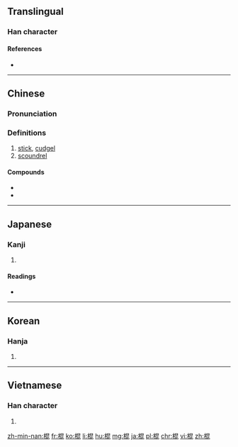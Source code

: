 ==Translingual==

===Han character===
{{Han char|rn=75|rad=木|as=08|sn=12|four=4691<sub>1</sub>|canj=木日心心 (DAPP)|ids=⿰[[木]][[昆]]}}

====References====
* {{Han ref|kx=0532.050|dkj=14924|dj=0920.130|hdz=21232.030|uh=68CD|ud=26829|bh=B4D2|bd=46290}}

----

==Chinese==
{{zh-forms}}

===Pronunciation===
{{zh-pron
|m=gùn
|c=gwan3
|h=pfs=kun
|mn=kùn
|mc=y
|oc=y
|ma=
|cat=n
}}

===Definitions===
{{zh-hanzi}}

# [[stick]], [[cudgel]]
# [[scoundrel]]

====Compounds====
* {{zh-l|枴棍|tr=guǎigùn}}
* {{zh-l|搞屎棍}}

----

==Japanese==

===Kanji===
{{ja-kanji|grade=|rs=木08}}

# {{defn|lang=ja|sort=木08}}

====Readings====
* {{ja-readings|goon=[[ごん]] (gon), [[こん]] (kon)|kanon=[[こん]] (kon)|kun=[[つえ]] (tsue)}}

----

==Korean==

===Hanja===
{{ko-hanja|hangeul=[[곤]], [[혼]]|eumhun=|rv=gon, hon|mr=kon, hon|y=kon, hon}}

# {{defn|lang=ko|sort=木08}}

----

==Vietnamese==

===Han character===
{{vi-readings|rs=木08| hanviet = [[côn]], [[gon]], [[gòn]]}}

# {{defn|lang=vi|sort=木08}}

[[zh-min-nan:棍]]
[[fr:棍]]
[[ko:棍]]
[[li:棍]]
[[hu:棍]]
[[mg:棍]]
[[ja:棍]]
[[pl:棍]]
[[chr:棍]]
[[vi:棍]]
[[zh:棍]]